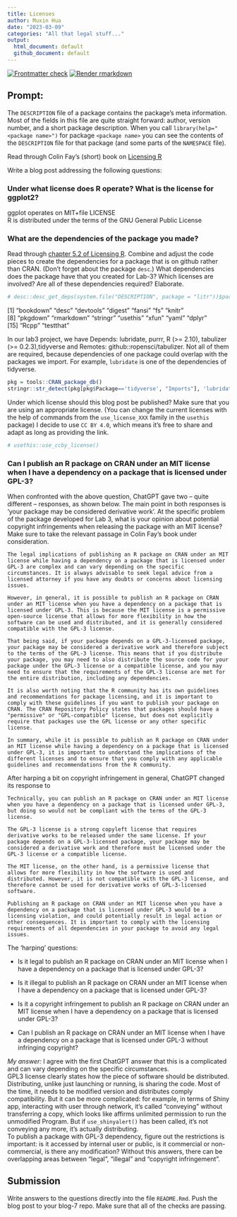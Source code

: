 ```yaml
---
title: Licenses
author: Muxin Hua
date: "2023-03-09"
categories: "All that legal stuff..."
output:
  html_document: default
  github_document: default
---
```


<!-- README.md is generated from README.Rmd. Please edit that file -->
<!-- badges: start -->
[![Frontmatter check](../../actions/workflows/check-yaml.yaml/badge.svg)](../../actions/workflows/check-yaml.yaml)
[![Render rmarkdown](../../actions/workflows/render-rmarkdown.yaml/badge.svg)](../../actions/workflows/render-rmarkdown.yaml)
<!-- badges: end -->
  

## Prompt:

The `DESCRIPTION` file of a package contains the package's meta information. Most of the fields in this file are quite straight forward: author, version number, and a short package description. When you call `library(help="<package name>")` for  package `<package name>` you can see the contents of the `DESCRIPTION` file for that package (and some parts of the `NAMESPACE` file).

Read through Colin Fay's (short) book on [Licensing R](https://thinkr-open.github.io/licensing-r/)

Write a blog post addressing the following questions: 

### Under what license does R operate? What is the license for ggplot2?       
    
ggplot operates on MIT+file LICENSE       
R is distributed under the terms of the GNU General Public License        

### What are the dependencies of the package you made?
Read through [chapter 5.2 of Licensing R](https://thinkr-open.github.io/licensing-r/practical.html#dependencies-exploration). Combine and adjust the code pieces to create the dependencies for a package that is on github rather than CRAN. (Don't forget about the package `desc`.) What dependencies does the package have that you created for Lab-3? Which licenses are involved? Are all of these dependencies required? Elaborate.        
```r
# desc::desc_get_deps(system.file("DESCRIPTION", package = "litr"))$package
```
[1] "bookdown"  "desc"      "devtools"  "digest"    "fansi"     "fs"        "knitr"    
 [8] "pkgdown"   "rmarkdown" "stringr"   "usethis"   "xfun"      "yaml"      "dplyr"    
[15] "Rcpp"      "testthat" 

In our lab3 project, we have Depends: lubridate, purrr, R (>= 2.10), tabulizer (>= 0.2.3),tidyverse and Remotes: github::ropensci/tabulizer. Not all of them are required, because dependencies of one package could overlap with the packages we import. For example, `lubridate` is one of the dependencies of tidyverse.
```r
pkg = tools::CRAN_package_db()
stringr::str_detect(pkg[pkg$Package=='tidyverse', "Imports"], 'lubridate')
```

Under which license should this blog post be published? Make sure that you are using an appropriate license. (You can change the current licenses with the help of commands from the `use_license_XXX` family in the `usethis` package)
I decide to use `CC BY 4.0`, which means it's free to share and adapt as long as providing the link.
```r
# usethis::use_ccby_license()
```

### Can I publish an R package on CRAN under an MIT license when I have a dependency on a package that is licensed under GPL-3?

When confronted with the above question, ChatGPT gave two -- quite different -- responses, as shown below. 
The main point in both responses is 'your package may be considered  derivative work'. At the specific problem of the package developed for Lab 3, what is your opinion about potential copyright infringements when releasing the package with an MIT license? Make sure to take the relevant passage in Colin Fay's book under consideration.

```
The legal implications of publishing an R package on CRAN under an MIT license while having a dependency on a package that is licensed under GPL-3 are complex and can vary depending on the specific circumstances. It is always advisable to seek legal advice from a licensed attorney if you have any doubts or concerns about licensing issues.

However, in general, it is possible to publish an R package on CRAN under an MIT license when you have a dependency on a package that is licensed under GPL-3. This is because the MIT license is a permissive open-source license that allows for more flexibility in how the software can be used and distributed, and it is generally considered compatible with the GPL-3 license.

That being said, if your package depends on a GPL-3-licensed package, your package may be considered a derivative work and therefore subject to the terms of the GPL-3 license. This means that if you distribute your package, you may need to also distribute the source code for your package under the GPL-3 license or a compatible license, and you may need to ensure that the requirements of the GPL-3 license are met for the entire distribution, including any dependencies.

It is also worth noting that the R community has its own guidelines and recommendations for package licensing, and it is important to comply with these guidelines if you want to publish your package on CRAN. The CRAN Repository Policy states that packages should have a "permissive" or "GPL-compatible" license, but does not explicitly require that packages use the GPL license or any other specific license.

In summary, while it is possible to publish an R package on CRAN under an MIT license while having a dependency on a package that is licensed under GPL-3, it is important to understand the implications of the different licenses and to ensure that you comply with any applicable guidelines and recommendations from the R community.
```

After harping a bit on copyright infringement in general, ChatGPT changed its response to

```
Technically, you can publish an R package on CRAN under an MIT license when you have a dependency on a package that is licensed under GPL-3, but doing so would not be compliant with the terms of the GPL-3 license.

The GPL-3 license is a strong copyleft license that requires derivative works to be released under the same license. If your package depends on a GPL-3-licensed package, your package may be considered a derivative work and therefore must be licensed under the GPL-3 license or a compatible license.

The MIT license, on the other hand, is a permissive license that allows for more flexibility in how the software is used and distributed. However, it is not compatible with the GPL-3 license, and therefore cannot be used for derivative works of GPL-3-licensed software.

Publishing an R package on CRAN under an MIT license when you have a dependency on a package that is licensed under GPL-3 would be a licensing violation, and could potentially result in legal action or other consequences. It is important to comply with the licensing requirements of all dependencies in your package to avoid any legal issues.
```

The 'harping' questions:

- Is it legal to publish an R package on CRAN under an MIT license when I have a dependency on a package that is licensed under GPL-3?

- Is it illegal to publish an R package on CRAN under an MIT license when I have a dependency on a package that is licensed under GPL-3?

- Is it a copyright infringement to publish an R package on CRAN under an MIT license when I have a dependency on a package that is licensed under GPL-3?

- Can I publish an R package on CRAN under an MIT license when I have a dependency on a package that is licensed under GPL-3 without infringing copyright?       
    

*My answer:*
I agree with the first ChatGPT answer that this is a complicated and can vary depending on the specific circumstances.       
GPL3 license clearly states how the piece of software should be distributed. Distributing, unlike just launching or running, is sharing the code. Most of the time, it needs to be modified version and distributes comply compatibility. But it can be more complicated: for example, in terms of Shiny app, interacting with user through network, it's called "conveying" without transferring a copy, which looks like affirms unlimited permission to run the unmodified Program. But if `use_shinyalert()` has been called, it's not conveying any more, it's actually distributing.        
To publish a package with GPL-3 dependency, figure out the restrictions is important: is it accessed by internal user or public, is it commercial or non-commercial, is there any modification? Without this answers, there can be overlapping areas between "legal", "illegal" and "copyright infringement".

## Submission

Write answers to the questions directly into the file `README.Rmd`. Push the blog post to your blog-7 repo. Make sure that all of the checks are passing.

